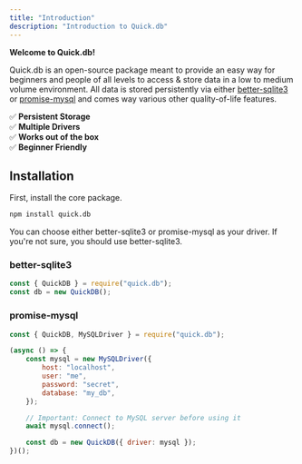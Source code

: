 ```yaml
---
title: "Introduction"
description: "Introduction to Quick.db"
---
```



**Welcome to Quick.db!**

Quick.db is an open-source package meant to provide an easy way for beginners and people of all levels to access & store data in a low to medium volume environment. All data is stored persistently via either [better-sqlite3](https://github.com/WiseLibs/better-sqlite3) or [promise-mysql](https://www.npmjs.com/package/promise-mysql) and comes way various other quality-of-life features.

✅ **Persistent Storage** <br />
✅ **Multiple Drivers** <br />
✅ **Works out of the box** <br />
✅ **Beginner Friendly** <br />

## Installation

First, install the core package.

```md
npm install quick.db
```

You can choose either better-sqlite3 or promise-mysql as your driver. If you're not sure, you should use better-sqlite3.

### better-sqlite3

```js
const { QuickDB } = require("quick.db");
const db = new QuickDB();
```

### promise-mysql

```js
const { QuickDB, MySQLDriver } = require("quick.db");

(async () => {
    const mysql = new MySQLDriver({
        host: "localhost",
        user: "me",
        password: "secret",
        database: "my_db",
    });

    // Important: Connect to MySQL server before using it
    await mysql.connect();

    const db = new QuickDB({ driver: mysql });
})();
```
